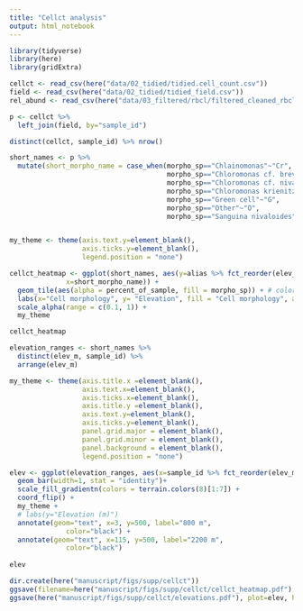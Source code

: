 ```yaml
---
title: "Cellct analysis"
output: html_notebook
---
```


```r
library(tidyverse)
library(here)
library(gridExtra)
```

```r
cellct <- read_csv(here("data/02_tidied/tidied.cell_count.csv"))
field <- read_csv(here("data/02_tidied/tidied_field.csv"))
rel_abund <- read_csv(here("data/03_filtered/rbcl/filtered_cleaned_rbcl_rel_abund.csv"))
```

```r
p <- cellct %>% 
  left_join(field, by="sample_id")

distinct(cellct, sample_id) %>% nrow()

short_names <- p %>% 
  mutate(short_morpho_name = case_when(morpho_sp=="Chlainomonas"~"Cr",
                                       morpho_sp=="Chloromonas cf. brevispina"~"Cb",
                                       morpho_sp=="Chloromonas cf. nivalis"~"Cn",
                                       morpho_sp=="Chloromonas krienitzii"~"Ck",
                                       morpho_sp=="Green cell"~"G",
                                       morpho_sp=="Other"~"O",
                                       morpho_sp=="Sanguina nivaloides"~"Sn"))


my_theme <- theme(axis.text.y=element_blank(),
                  axis.ticks.y=element_blank(), 
                  legend.position = "none")

cellct_heatmap <- ggplot(short_names, aes(y=alias %>% fct_reorder(elev_m), 
              x=short_morpho_name)) +
  geom_tile(aes(alpha = percent_of_sample, fill = morpho_sp)) + # color = "white" %>% fct_reorder(morpho_order)
  labs(x="Cell morphology", y= "Elevation", fill = "Cell morphology", alpha="Relative abundance") +
  scale_alpha(range = c(0.1, 1)) +
  my_theme

cellct_heatmap
```

```r
elevation_ranges <- short_names %>% 
  distinct(elev_m, sample_id) %>% 
  arrange(elev_m)

my_theme <- theme(axis.title.x =element_blank(),
                  axis.text.x=element_blank(),
                  axis.ticks.x=element_blank(),
                  axis.title.y =element_blank(),
                  axis.text.y=element_blank(),
                  axis.ticks.y=element_blank(),
                  panel.grid.major = element_blank(),
                  panel.grid.minor = element_blank(),
                  panel.background = element_blank(),
                  legend.position = "none")

elev <- ggplot(elevation_ranges, aes(x=sample_id %>% fct_reorder(elev_m), y=2200-elev_m, fill=elev_m))+
  geom_bar(width=1, stat = "identity")+
  scale_fill_gradientn(colors = terrain.colors(8)[1:7]) +
  coord_flip() +
  my_theme +
  # labs(y="Elevation (m)")
  annotate(geom="text", x=3, y=500, label="800 m",
              color="black") +
  annotate(geom="text", x=115, y=500, label="2200 m",
              color="black")
  
elev
```



```r
dir.create(here("manuscript/figs/supp/cellct"))
ggsave(filename=here("manuscript/figs/supp/cellct/cellct_heatmap.pdf"), plot=cellct_heatmap, height = 7, width = 3)
ggsave(here("manuscript/figs/supp/cellct/elevations.pdf"), plot=elev, height=7, width=1)
```

